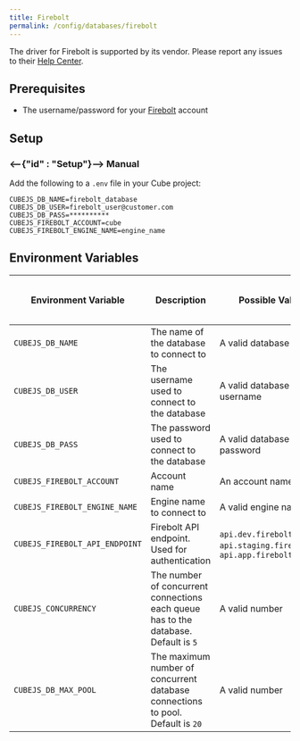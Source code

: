 ```yaml
---
title: Firebolt
permalink: /config/databases/firebolt
---
```


<WarningBox>

The driver for Firebolt is supported by its vendor. Please report any issues to
their [Help Center][firebolt-help].

</WarningBox>

## Prerequisites

- The username/password for your [Firebolt][firebolt] account

## Setup

### <--{"id" : "Setup"}--> Manual

Add the following to a `.env` file in your Cube project:

```dotenv
CUBEJS_DB_NAME=firebolt_database
CUBEJS_DB_USER=firebolt_user@customer.com
CUBEJS_DB_PASS=**********
CUBEJS_FIREBOLT_ACCOUNT=cube
CUBEJS_FIREBOLT_ENGINE_NAME=engine_name
```

## Environment Variables

| Environment Variable           | Description                                                                         | Possible Values                                                         | Required | [Supports multiple data sources?][ref-config-multiple-ds-decorating-env] |
| ------------------------------ | ----------------------------------------------------------------------------------- | ----------------------------------------------------------------------- | :------: | :----------------------------------------------------------------------: |
| `CUBEJS_DB_NAME`               | The name of the database to connect to                                              | A valid database name                                                   |    ✅    |                                    ✅                                    |
| `CUBEJS_DB_USER`               | The username used to connect to the database                                        | A valid database username                                               |    ✅    |                                    ✅                                    |
| `CUBEJS_DB_PASS`               | The password used to connect to the database                                        | A valid database password                                               |    ✅    |                                    ✅                                    |
| `CUBEJS_FIREBOLT_ACCOUNT`      | Account name                                                                        | An account name                                                         |    -     |                                    ✅                                    |
| `CUBEJS_FIREBOLT_ENGINE_NAME`  | Engine name to connect to                                                           | A valid engine name                                                     |    ✅    |                                    ✅                                    |
| `CUBEJS_FIREBOLT_API_ENDPOINT` | Firebolt API endpoint. Used for authentication                                      | `api.dev.firebolt.io`, `api.staging.firebolt.io`, `api.app.firebolt.io` |    -     |                                    ✅                                    |
| `CUBEJS_CONCURRENCY`           | The number of concurrent connections each queue has to the database. Default is `5` | A valid number                                                          |    ❌    |                                    ❌                                    |
| `CUBEJS_DB_MAX_POOL`           | The maximum number of concurrent database connections to pool. Default is `20`      | A valid number                                                          |    ❌    |                                    ✅                                    |

[firebolt]: https://www.firebolt.io/
[firebolt-help]: https://help.firebolt.io/
[ref-config-multiple-ds-decorating-env]:
  /config/multiple-data-sources#configuring-data-sources-with-environment-variables-decorated-environment-variables
